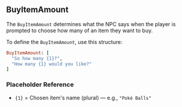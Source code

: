 ## BuyItemAmount

The `BuyItemAmount` determines what the NPC says when the player is prompted to choose how many of an item they want to buy. 

<PMSpeeches speech="BuyItemAmount"/>

To define the `BuyItemAmount`, use this structure:

```ruby
BuyItemAmount: [
  "So how many {1}?", 
  "How many {1} would you like?"
]
```
### Placeholder Reference
- `{1}` = Chosen item's name (plural) — e.g., `"Poké Balls"`
<br/>
<ImageWithCaption src="/images/documentation/poke-market/BuyItemAmount 1.png" caption="BuyItemAmount 1"/>
<ImageWithCaption src="/images/documentation/poke-market/BuyItemAmount 2.png" caption="BuyItemAmount 2"/>